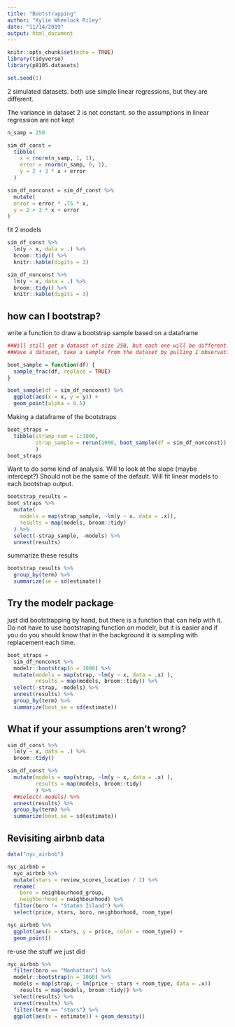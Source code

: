 ```yaml
---
title: "Bootstrapping"
author: "Kylie Wheelock Riley"
date: "11/14/2019"
output: html_document
---
```


```r
knitr::opts_chunk$set(echo = TRUE)
library(tidyverse)
library(p8105.datasets)

set.seed(1)
```
 
2 simulated datasets. 
both use simple linear regressions, but they are different.

The variance in dataset 2 is not constant. so the assumptions in linear regression are not kept
```r
n_samp = 250

sim_df_const = 
  tibble(
    x = rnorm(n_samp, 1, 1),
    error = rnorm(n_samp, 0, 1),
    y = 2 + 3 * x + error
  )

sim_df_nonconst = sim_df_const %>% 
  mutate(
  error = error * .75 * x,
  y = 2 + 3 * x + error
)
```

fit 2 models
```r
sim_df_const %>% 
  lm(y ~ x, data = .) %>% 
  broom::tidy() %>% 
  knitr::kable(digits = 3)

sim_df_nonconst %>% 
  lm(y ~ x, data = .) %>% 
  broom::tidy() %>% 
  knitr::kable(digits = 3)
```

## how can I bootstrap?
write a function to draw a bootstrap sample based on a dataframe
```r
##Will still get a dataset of size 250, but each one will be different. 
##Have a dataset, take a sample from the dataset by pulling 1 observation at a time. 

boot_sample = function(df) {
  sample_frac(df, replace = TRUE)
}
```

```r
boot_sample(df = sim_df_nonconst) %>% 
  ggplot(aes(x = x, y = y)) +
  geom_point(alpha = 0.5)
```

Making a dataframe of the bootstraps
```r
boot_straps =
  tibble(stramp_num = 1:1000,
         strap_sample = rerun(1000, boot_sample(df = sim_df_nonconst))
         )
boot_straps
```

Want to do some kind of analysis.
Will to look at the slope (maybe intercept?) Should not be the same of the default.  Will fit linear models to each bootstrap output. 
```r
bootstrap_results = 
boot_straps %>% 
  mutate(
    models = map(strap_sample, ~lm(y ~ x, data = .x)),
    results = map(models, broom::tidy)
  ) %>% 
  select(-strap_sample, -models) %>% 
  unnest(results)
```

summarize these results
```r
bootstrap_results %>% 
  group_by(term) %>% 
  summarize(se = sd(estimate))
```

## Try the modelr package
just did bootstrapping by hand, but there is a function that can help with it. 
Do not have to use bootstraping function on modelr, but it is easier and if you do you should know that in the background it is sampling with replacement each time. 
```r
boot_straps = 
  sim_df_nonconst %>% 
  modelr::bootstrap(n = 1000) %>% 
  mutate(models = map(strap, ~lm(y ~ x, data = .x) ),
         results = map(models, broom::tidy)) %>% 
  select(-strap, -models) %>% 
  unnest(results) %>% 
  group_by(term) %>% 
  summarize(boot_se = sd(estimate))

```

## What if your assumptions aren't wrong?
```r
sim_df_const %>% 
  lm(y ~ x, data = .) %>% 
  broom::tidy()

sim_df_const %>% 
  mutate(models = map(strap, ~lm(y ~ x, data = .x) ),
         results = map(models, broom::tidy)
         ) %>% 
  ##select(-models) %>% 
  unnest(results) %>% 
  group_by(term) %>% 
  summarize(boot_se = sd(estimate))
```

## Revisiting airbnb data
```r
data("nyc_airbnb")

nyc_airbnb = 
  nyc_airbnb %>% 
  mutate(stars = review_scores_location / 2) %>% 
  rename(
    boro = neighbourhood_group,
    neighborhood = neighbourhood) %>% 
  filter(boro != "Staten Island") %>% 
  select(price, stars, boro, neighborhood, room_type)
```

```r
nyc_airbnb %>% 
  ggplot(aes(x = stars, y = price, color = room_type)) + 
  geom_point() 
```

re-use the stuff we just did
```r
nyc_airbnb %>% 
  filter(boro == "Manhattan") %>% 
  modelr::bootstrap(n = 1000) %>% 
  models = map(strap, ~ lm(price ~ stars + room_type, data = .x))
    results = map(models, broom::tidy)) %>% 
  select(results) %>% 
  unnest(results) %>% 
  filter(term == "stars") %>% 
  ggplot(aes(x = estimate)) + geom_density()
  
```


